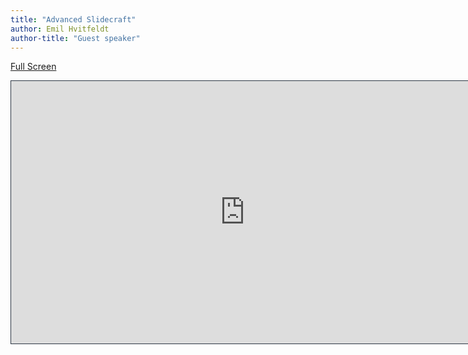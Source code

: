 ```yaml
---
title: "Advanced Slidecraft"
author: Emil Hvitfeldt
author-title: "Guest speaker"
---
```


[Full Screen](https://emilhvitfeldt.github.io/talk-positconf2023-fancy-slides/)

```{=html}
<iframe class="slide-deck" src="https://emilhvitfeldt.github.io/talk-positconf2023-fancy-slides/" height="420" width="747" style="border: 1px solid #2e3846;"></iframe>
```

